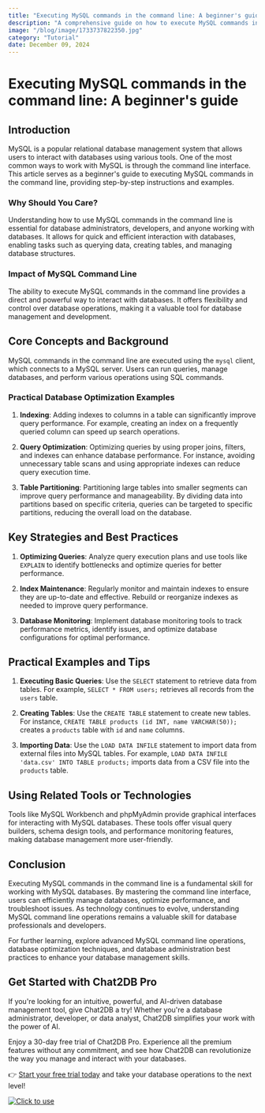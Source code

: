 ```yaml
---
title: "Executing MySQL commands in the command line: A beginner's guide"
description: "A comprehensive guide on how to execute MySQL commands in the command line for beginners, covering basic to advanced operations."
image: "/blog/image/1733737822350.jpg"
category: "Tutorial"
date: December 09, 2024
---
```


# Executing MySQL commands in the command line: A beginner's guide


<Authors date="December 09, 2024">
  <Author name="Rowan Hill" link="https://chat2db.ai" />
</Authors>

## Introduction
MySQL is a popular relational database management system that allows users to interact with databases using various tools. One of the most common ways to work with MySQL is through the command line interface. This article serves as a beginner's guide to executing MySQL commands in the command line, providing step-by-step instructions and examples.

### Why Should You Care?
Understanding how to use MySQL commands in the command line is essential for database administrators, developers, and anyone working with databases. It allows for quick and efficient interaction with databases, enabling tasks such as querying data, creating tables, and managing database structures.

### Impact of MySQL Command Line
The ability to execute MySQL commands in the command line provides a direct and powerful way to interact with databases. It offers flexibility and control over database operations, making it a valuable tool for database management and development.

## Core Concepts and Background
MySQL commands in the command line are executed using the `mysql` client, which connects to a MySQL server. Users can run queries, manage databases, and perform various operations using SQL commands.

### Practical Database Optimization Examples
1. **Indexing**: Adding indexes to columns in a table can significantly improve query performance. For example, creating an index on a frequently queried column can speed up search operations.

2. **Query Optimization**: Optimizing queries by using proper joins, filters, and indexes can enhance database performance. For instance, avoiding unnecessary table scans and using appropriate indexes can reduce query execution time.

3. **Table Partitioning**: Partitioning large tables into smaller segments can improve query performance and manageability. By dividing data into partitions based on specific criteria, queries can be targeted to specific partitions, reducing the overall load on the database.

## Key Strategies and Best Practices
1. **Optimizing Queries**: Analyze query execution plans and use tools like `EXPLAIN` to identify bottlenecks and optimize queries for better performance.

2. **Index Maintenance**: Regularly monitor and maintain indexes to ensure they are up-to-date and effective. Rebuild or reorganize indexes as needed to improve query performance.

3. **Database Monitoring**: Implement database monitoring tools to track performance metrics, identify issues, and optimize database configurations for optimal performance.

## Practical Examples and Tips
1. **Executing Basic Queries**: Use the `SELECT` statement to retrieve data from tables. For example, `SELECT * FROM users;` retrieves all records from the `users` table.

2. **Creating Tables**: Use the `CREATE TABLE` statement to create new tables. For instance, `CREATE TABLE products (id INT, name VARCHAR(50));` creates a `products` table with `id` and `name` columns.

3. **Importing Data**: Use the `LOAD DATA INFILE` statement to import data from external files into MySQL tables. For example, `LOAD DATA INFILE 'data.csv' INTO TABLE products;` imports data from a CSV file into the `products` table.

## Using Related Tools or Technologies
Tools like MySQL Workbench and phpMyAdmin provide graphical interfaces for interacting with MySQL databases. These tools offer visual query builders, schema design tools, and performance monitoring features, making database management more user-friendly.

## Conclusion
Executing MySQL commands in the command line is a fundamental skill for working with MySQL databases. By mastering the command line interface, users can efficiently manage databases, optimize performance, and troubleshoot issues. As technology continues to evolve, understanding MySQL command line operations remains a valuable skill for database professionals and developers.

For further learning, explore advanced MySQL command line operations, database optimization techniques, and database administration best practices to enhance your database management skills.

## Get Started with Chat2DB Pro

If you're looking for an intuitive, powerful, and AI-driven database management tool, give Chat2DB a try! Whether you're a database administrator, developer, or data analyst, Chat2DB simplifies your work with the power of AI.

Enjoy a 30-day free trial of Chat2DB Pro. Experience all the premium features without any commitment, and see how Chat2DB can revolutionize the way you manage and interact with your databases.

👉 [Start your free trial today](https://chat2db.ai/pricing) and take your database operations to the next level!


[![Click to use](/image/blog/bg/chat2db.jpg)](https://chat2db.ai/)
